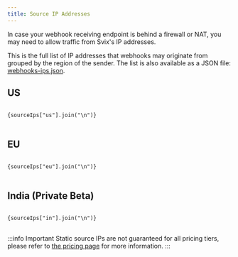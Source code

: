 ```yaml
---
title: Source IP Addresses
---
```



In case your webhook receiving endpoint is behind a firewall or NAT, you may need to allow traffic from Svix's IP addresses.

This is the full list of IP addresses that webhooks may originate from grouped by the region of the sender. The list is also available as a JSON file: [webhooks-ips.json](pathname:///webhook-ips.json).

## US

<pre>
<code>
{sourceIps["us"].join("\n")}
</code>
</pre>

## EU

<pre>
<code>
{sourceIps["eu"].join("\n")}
</code>
</pre>

## India (Private Beta)

<pre>
<code>
{sourceIps["in"].join("\n")}
</code>
</pre>

:::info Important
Static source IPs are not guaranteed for all pricing tiers, please refer to [the pricing page](https://www.svix.com/pricing/) for more information.
:::
